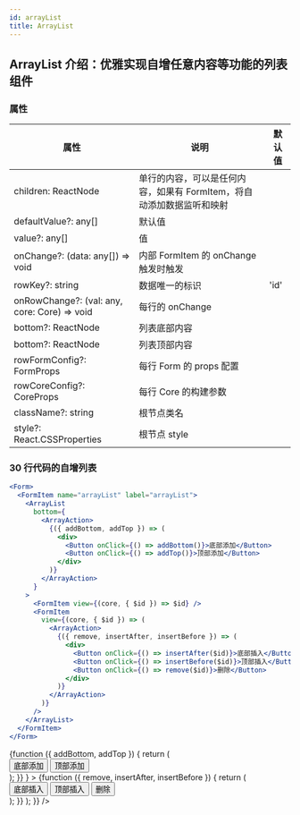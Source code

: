```yaml
---
id: arrayList
title: ArrayList
---
```



## ArrayList 介绍：优雅实现自增任意内容等功能的列表组件

### 属性

| 属性                                         | 说明                                                                  | 默认值 |
| -------------------------------------------- | --------------------------------------------------------------------- | ------ |
| children: ReactNode                          | 单行的内容，可以是任何内容，如果有 FormItem，将自动添加数据监听和映射 |        |
| defaultValue?: any[]                         | 默认值                                                                |        |
| value?: any[]                                | 值                                                                    |        |
| onChange?: (data: any[]) => void             | 内部 FormItem 的 onChange 触发时触发                                  |        |
| rowKey?: string                              | 数据唯一的标识                                                        | 'id'   |
| onRowChange?: (val: any, core: Core) => void | 每行的 onChange                                                       |        |
| bottom?: ReactNode                           | 列表底部内容                                                          |        |
| bottom?: ReactNode                           | 列表顶部内容                                                          |        |
| rowFormConfig?: FormProps                    | 每行 Form 的 props 配置                                               |        |
| rowCoreConfig?: CoreProps                    | 每行 Core 的构建参数                                                  |        |
| className?: string                           | 根节点类名                                                            |        |
| style?: React.CSSProperties                  | 根节点 style                                                          |        |

### 30 行代码的自增列表

```jsx
<Form>
  <FormItem name="arrayList" label="arrayList">
    <ArrayList
      bottom={
        <ArrayAction>
          {({ addBottom, addTop }) => (
            <div>
              <Button onClick={() => addBottom()}>底部添加</Button>
              <Button onClick={() => addTop()}>顶部添加</Button>
            </div>
          )}
        </ArrayAction>
      }
    >
      <FormItem view={(core, { $id }) => $id} />
      <FormItem
        view={(core, { $id }) => (
          <ArrayAction>
            {({ remove, insertAfter, insertBefore }) => (
              <div>
                <Button onClick={() => insertAfter($id)}>底部插入</Button>
                <Button onClick={() => insertBefore($id)}>顶部插入</Button>
                <Button onClick={() => remove($id)}>删除</Button>
              </div>
            )}
          </ArrayAction>
        )}
      />
    </ArrayList>
  </FormItem>
</Form>
```

<Form>
  <FormItem name="arrayList" label="arrayList">
    <ArrayList
      bottom={
        <ArrayAction>
          {function ({ addBottom, addTop }) {
            return (
              <div>
                <Button
                  onClick={function () {
                    addBottom();
                  }}
                >
                  底部添加
                </Button>
                <Button
                  onClick={function () {
                    addTop();
                  }}
                >
                  顶部添加
                </Button>
              </div>
            );
          }}
        </ArrayAction>
      }
    >
      <FormItem
        view={function (core, { $id }) {
          return $id;
        }}
      />
      <FormItem
        view={function (core, { $id }) {
          return (
            <ArrayAction>
              {function ({ remove, insertAfter, insertBefore }) {
                return (
                  <div>
                    <Button
                      onClick={function () {
                        insertAfter($id);
                      }}
                    >
                      底部插入
                    </Button>
                    <Button
                      onClick={function () {
                        insertBefore($id);
                      }}
                    >
                      顶部插入
                    </Button>
                    <Button
                      onClick={function () {
                        remove($id);
                      }}
                    >
                      删除
                    </Button>
                  </div>
                );
              }}
            </ArrayAction>
          );
        }}
      />
    </ArrayList>
  </FormItem>
</Form>
